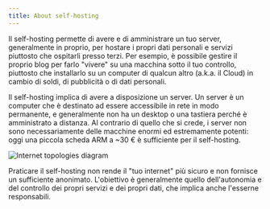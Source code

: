 ```yaml
---
title: About self-hosting
---
```


Il self-hosting permette di avere e di amministrare un tuo server, generalmente in proprio, per hostare i propri dati personali e servizi piuttosto che ospitarli presso terzi. Per esempio, è possibile gestire il proprio blog per farlo "vivere" su una macchina sotto il tuo controllo, piuttosto che installarlo su un computer di qualcun altro (a.k.a. il Cloud) in cambio di soldi, di pubblicità o di dati personali.

Il self-hosting implica di avere a disposizione un server. Un server è un computer che è destinato ad essere accessibile in rete in modo permanente, e generalmente non ha un desktop o una tastiera perché è amministrato a distanza. Al contrario di quello che si crede, i server non sono necessariamente delle macchine enormi ed estremamente potenti: oggi una piccola scheda ARM a ~30 € è sufficiente per il self-hosting.

![Internet topologies diagram](/img/internet_topologies.png)

Praticare il self-hosting non rende il "tuo internet" più sicuro e non fornisce un sufficiente anonimato. L'obiettivo è generalmente quello dell'autonomia e del controllo dei propri servizi e dei propri dati, che implica anche l'esserne responsabili.
